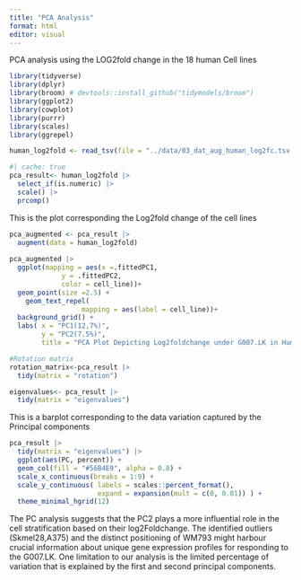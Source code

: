 ```yaml
---
title: "PCA Analysis"
format: html
editor: visual
---
```


PCA analysis using the LOG2fold change in the 18 human Cell lines

```r
library(tidyverse) 
library(dplyr)
library(broom) # devtools::install_github("tidymodels/broom")
library(ggplot2)
library(cowplot) 
library(purrr)
library(scales)
library(ggrepel)

human_log2fold <- read_tsv(file = "../data/03_dat_aug_human_log2fc.tsv.gz")
```

```r
#| cache: true
pca_result<- human_log2fold |> 
  select_if(is.numeric) |> 
  scale() |> 
  prcomp()
```

This is the plot corresponding the Log2fold change of the cell lines

```r
pca_augmented <- pca_result |>
  augment(data = human_log2fold) 
  
pca_augmented |>   
  ggplot(mapping = aes(x =.fittedPC1, 
             y = .fittedPC2, 
             color = cell_line))+
  geom_point(size =2.5) +
    geom_text_repel( 
                  mapping = aes(label = cell_line))+
  background_grid() + 
  labs( x = "PC1(12,7%)", 
        y = "PC2(7.5%)", 
        title = "PCA Plot Depicting Log2foldchange under G007.LK in Human Cells")
```

```r
#Rotation matrix
rotation_matrix<-pca_result |> 
  tidy(matrix = "rotation")
```

```r
eigenvalues<- pca_result |> 
  tidy(matrix = "eigenvalues")
```

This is a barplot corresponding to the data variation captured by the Principal components

```r
pca_result |> 
  tidy(matrix = "eigenvalues") |> 
  ggplot(aes(PC, percent)) + 
  geom_col(fill = "#56B4E9", alpha = 0.8) + 
  scale_x_continuous(breaks = 1:9) + 
  scale_y_continuous( labels = scales::percent_format(), 
                      expand = expansion(mult = c(0, 0.01)) ) + 
  theme_minimal_hgrid(12)
```

The PC analysis suggests that the PC2 plays a more influential role in the cell stratification based on their log2Foldchange. The identified outliers (Skmel28,A375) and the distinct positioning of WM793 might harbour crucial information about unique gene expression profiles for responding to the G007.LK. One limitation to our analysis is the limited percentage of variation that is explained by the first and second principal components.
